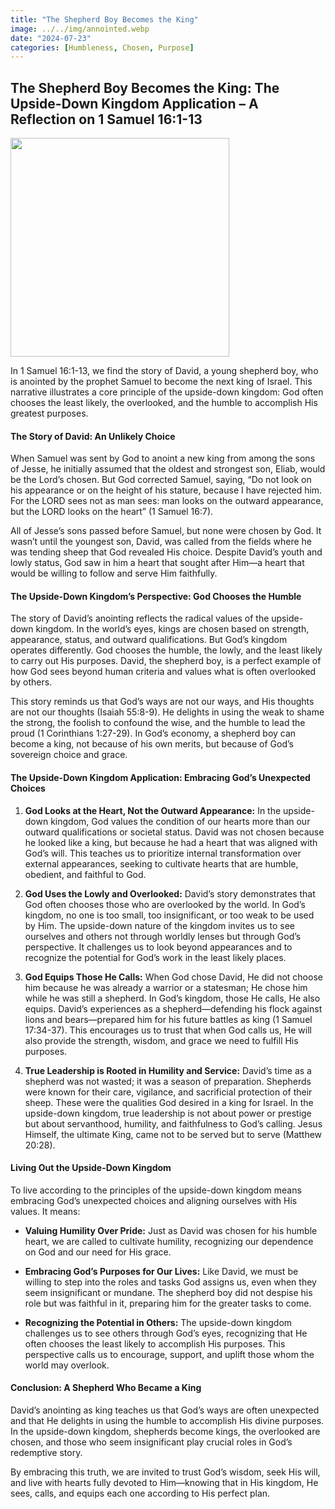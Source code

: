 ```yaml
---
title: "The Shepherd Boy Becomes the King"
image: ../../img/annointed.webp
date: "2024-07-23"
categories: [Humbleness, Chosen, Purpose]
---
```


## The Shepherd Boy Becomes the King: The Upside-Down Kingdom Application – A Reflection on 1 Samuel 16:1-13

![](../../img/annointed.webp){fig-align="center" width="350"}

In 1 Samuel 16:1-13, we find the story of David, a young shepherd boy, who is anointed by the prophet Samuel to become the next king of Israel. This narrative illustrates a core principle of the upside-down kingdom: God often chooses the least likely, the overlooked, and the humble to accomplish His greatest purposes.

#### The Story of David: An Unlikely Choice

When Samuel was sent by God to anoint a new king from among the sons of Jesse, he initially assumed that the oldest and strongest son, Eliab, would be the Lord’s chosen. But God corrected Samuel, saying, “Do not look on his appearance or on the height of his stature, because I have rejected him. For the LORD sees not as man sees: man looks on the outward appearance, but the LORD looks on the heart” (1 Samuel 16:7).

All of Jesse's sons passed before Samuel, but none were chosen by God. It wasn’t until the youngest son, David, was called from the fields where he was tending sheep that God revealed His choice. Despite David’s youth and lowly status, God saw in him a heart that sought after Him—a heart that would be willing to follow and serve Him faithfully.

#### The Upside-Down Kingdom’s Perspective: God Chooses the Humble

The story of David’s anointing reflects the radical values of the upside-down kingdom. In the world’s eyes, kings are chosen based on strength, appearance, status, and outward qualifications. But God’s kingdom operates differently. God chooses the humble, the lowly, and the least likely to carry out His purposes. David, the shepherd boy, is a perfect example of how God sees beyond human criteria and values what is often overlooked by others.

This story reminds us that God’s ways are not our ways, and His thoughts are not our thoughts (Isaiah 55:8-9). He delights in using the weak to shame the strong, the foolish to confound the wise, and the humble to lead the proud (1 Corinthians 1:27-29). In God's economy, a shepherd boy can become a king, not because of his own merits, but because of God's sovereign choice and grace.

#### The Upside-Down Kingdom Application: Embracing God's Unexpected Choices

1.  **God Looks at the Heart, Not the Outward Appearance:** In the upside-down kingdom, God values the condition of our hearts more than our outward qualifications or societal status. David was not chosen because he looked like a king, but because he had a heart that was aligned with God’s will. This teaches us to prioritize internal transformation over external appearances, seeking to cultivate hearts that are humble, obedient, and faithful to God.

2.  **God Uses the Lowly and Overlooked:** David’s story demonstrates that God often chooses those who are overlooked by the world. In God’s kingdom, no one is too small, too insignificant, or too weak to be used by Him. The upside-down nature of the kingdom invites us to see ourselves and others not through worldly lenses but through God’s perspective. It challenges us to look beyond appearances and to recognize the potential for God’s work in the least likely places.

3.  **God Equips Those He Calls:** When God chose David, He did not choose him because he was already a warrior or a statesman; He chose him while he was still a shepherd. In God’s kingdom, those He calls, He also equips. David's experiences as a shepherd—defending his flock against lions and bears—prepared him for his future battles as king (1 Samuel 17:34-37). This encourages us to trust that when God calls us, He will also provide the strength, wisdom, and grace we need to fulfill His purposes.

4.  **True Leadership is Rooted in Humility and Service:** David's time as a shepherd was not wasted; it was a season of preparation. Shepherds were known for their care, vigilance, and sacrificial protection of their sheep. These were the qualities God desired in a king for Israel. In the upside-down kingdom, true leadership is not about power or prestige but about servanthood, humility, and faithfulness to God’s calling. Jesus Himself, the ultimate King, came not to be served but to serve (Matthew 20:28).

#### Living Out the Upside-Down Kingdom

To live according to the principles of the upside-down kingdom means embracing God’s unexpected choices and aligning ourselves with His values. It means:

-   **Valuing Humility Over Pride:** Just as David was chosen for his humble heart, we are called to cultivate humility, recognizing our dependence on God and our need for His grace.

-   **Embracing God’s Purposes for Our Lives:** Like David, we must be willing to step into the roles and tasks God assigns us, even when they seem insignificant or mundane. The shepherd boy did not despise his role but was faithful in it, preparing him for the greater tasks to come.

-   **Recognizing the Potential in Others:** The upside-down kingdom challenges us to see others through God’s eyes, recognizing that He often chooses the least likely to accomplish His purposes. This perspective calls us to encourage, support, and uplift those whom the world may overlook.

#### Conclusion: A Shepherd Who Became a King

David’s anointing as king teaches us that God’s ways are often unexpected and that He delights in using the humble to accomplish His divine purposes. In the upside-down kingdom, shepherds become kings, the overlooked are chosen, and those who seem insignificant play crucial roles in God’s redemptive story.

By embracing this truth, we are invited to trust God’s wisdom, seek His will, and live with hearts fully devoted to Him—knowing that in His kingdom, He sees, calls, and equips each one according to His perfect plan.
